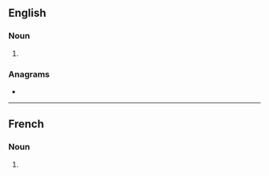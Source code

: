 {{also|goûts}}

==English==

===Noun===
{{head|en|noun plural form}}

# {{plural of|gout|lang=en}}

===Anagrams===
* {{l|en|gusto}}

----

==French==

===Noun===
{{head|fr|noun plural form|g=m}}

# {{plural of|gout|lang=fr}}